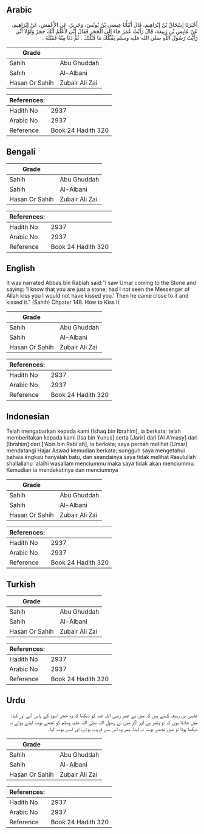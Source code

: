 ## Arabic


<div dir="rtl" lang="ar" style={{fontSize:'larger',backgroundColor:'#f8f9fa',padding:20}}>
أَخْبَرَنَا إِسْحَاقُ بْنُ إِبْرَاهِيمَ، قَالَ أَنْبَأَنَا عِيسَى بْنُ يُونُسَ، وَجَرِيرٌ، عَنِ الأَعْمَشِ، عَنْ إِبْرَاهِيمَ، عَنْ عَابِسِ بْنِ رَبِيعَةَ، قَالَ رَأَيْتُ عُمَرَ جَاءَ إِلَى الْحَجَرِ فَقَالَ إِنِّي لأَعْلَمُ أَنَّكَ حَجَرٌ وَلَوْلاَ أَنِّي رَأَيْتُ رَسُولَ اللَّهِ صلى الله عليه وسلم يَقُبِّلُكَ مَا قَبَّلْتُكَ ‏.‏ ثُمَّ دَنَا مِنْهُ فَقَبَّلَهُ ‏.‏
</div>
<div style={{backgroundColor:'#f8f9fa',padding:20, marginBottom: 10}}><table> <thead> <tr> <th>Grade</th> <th></th> </tr> </thead> <tbody> <tr><td>Sahih</td><td>Abu Ghuddah</td></tr><tr><td>Sahih</td><td>Al-Albani</td></tr><tr><td>Hasan Or Sahih</td><td>Zubair Ali Zai</td></tr></tbody></table><table> <thead> <tr> <th>References:</th> <th></th> </tr> </thead> <tbody><tr><td>Hadith No</td><td>2937</td></tr><tr><td>Arabic No</td><td>2937</td></tr><tr><td>Reference</td><td>Book 24 Hadith 320</td></tr></tbody></table></div>

## Bengali


<div dir="ltr" lang="bn" style={{fontSize:'larger',backgroundColor:'#f8f9fa',padding:20}}>

</div>
<div style={{backgroundColor:'#f8f9fa',padding:20, marginBottom: 10}}><table> <thead> <tr> <th>Grade</th> <th></th> </tr> </thead> <tbody> <tr><td>Sahih</td><td>Abu Ghuddah</td></tr><tr><td>Sahih</td><td>Al-Albani</td></tr><tr><td>Hasan Or Sahih</td><td>Zubair Ali Zai</td></tr></tbody></table><table> <thead> <tr> <th>References:</th> <th></th> </tr> </thead> <tbody><tr><td>Hadith No</td><td>2937</td></tr><tr><td>Arabic No</td><td>2937</td></tr><tr><td>Reference</td><td>Book 24 Hadith 320</td></tr></tbody></table></div>

## English


<div dir="ltr" lang="en" style={{fontSize:'larger',backgroundColor:'#f8f9fa',padding:20}}>
It was narrated Abbas bin Rabiah said:"I saw Umar coming to the Stone and saying: 'I know that you are just a stone; had I not seen the Messenger of Allah kiss you I would not have kissed you.' Then he came close to it and kissed it." (Sahih) Chpater 148. How to Kiss It
</div>
<div style={{backgroundColor:'#f8f9fa',padding:20, marginBottom: 10}}><table> <thead> <tr> <th>Grade</th> <th></th> </tr> </thead> <tbody> <tr><td>Sahih</td><td>Abu Ghuddah</td></tr><tr><td>Sahih</td><td>Al-Albani</td></tr><tr><td>Hasan Or Sahih</td><td>Zubair Ali Zai</td></tr></tbody></table><table> <thead> <tr> <th>References:</th> <th></th> </tr> </thead> <tbody><tr><td>Hadith No</td><td>2937</td></tr><tr><td>Arabic No</td><td>2937</td></tr><tr><td>Reference</td><td>Book 24 Hadith 320</td></tr></tbody></table></div>

## Indonesian


<div dir="ltr" lang="id" style={{fontSize:'larger',backgroundColor:'#f8f9fa',padding:20}}>
Telah mengabarkan kepada kami [Ishaq bin Ibrahim], ia berkata; telah memberitakan kepada kami [Isa bin Yunus] serta [Jarir] dari [Al A'masy] dari [Ibrahim] dari ['Abis bin Rabi'ah], ia berkata; saya pernah melihat [Umar] mendatangi Hajar Aswad kemudian berkata; sungguh saya mengetahui bahwa engkau hanyalah batu, dan seandainya saya tidak melihat Rasulullah shallallahu 'alaihi wasallam menciummu maka saya tidak akan menciummu. Kemudian ia mendekatinya dan menciumnya
</div>
<div style={{backgroundColor:'#f8f9fa',padding:20, marginBottom: 10}}><table> <thead> <tr> <th>Grade</th> <th></th> </tr> </thead> <tbody> <tr><td>Sahih</td><td>Abu Ghuddah</td></tr><tr><td>Sahih</td><td>Al-Albani</td></tr><tr><td>Hasan Or Sahih</td><td>Zubair Ali Zai</td></tr></tbody></table><table> <thead> <tr> <th>References:</th> <th></th> </tr> </thead> <tbody><tr><td>Hadith No</td><td>2937</td></tr><tr><td>Arabic No</td><td>2937</td></tr><tr><td>Reference</td><td>Book 24 Hadith 320</td></tr></tbody></table></div>

## Turkish


<div dir="ltr" lang="tr" style={{fontSize:'larger',backgroundColor:'#f8f9fa',padding:20}}>

</div>
<div style={{backgroundColor:'#f8f9fa',padding:20, marginBottom: 10}}><table> <thead> <tr> <th>Grade</th> <th></th> </tr> </thead> <tbody> <tr><td>Sahih</td><td>Abu Ghuddah</td></tr><tr><td>Sahih</td><td>Al-Albani</td></tr><tr><td>Hasan Or Sahih</td><td>Zubair Ali Zai</td></tr></tbody></table><table> <thead> <tr> <th>References:</th> <th></th> </tr> </thead> <tbody><tr><td>Hadith No</td><td>2937</td></tr><tr><td>Arabic No</td><td>2937</td></tr><tr><td>Reference</td><td>Book 24 Hadith 320</td></tr></tbody></table></div>

## Urdu


<div dir="rtl" lang="ur" style={{fontSize:'larger',backgroundColor:'#f8f9fa',padding:20}}>
عابس بن ربیعہ کہتے ہیں کہ میں نے عمر رضی اللہ عنہ کو دیکھا کہ وہ حجر اسود کے پاس آئے اور کہا: میں جانتا ہوں کہ تو پتھر ہے اور اگر میں نے رسول اللہ صلی اللہ علیہ وسلم کو تجھے بوسہ لیتے ہوئے نہ دیکھا ہوتا تو میں تجھے بوسہ نہ لیتا، پھر وہ اس سے قریب ہوئے، اور اسے بوسہ لیا۔
</div>
<div style={{backgroundColor:'#f8f9fa',padding:20, marginBottom: 10}}><table> <thead> <tr> <th>Grade</th> <th></th> </tr> </thead> <tbody> <tr><td>Sahih</td><td>Abu Ghuddah</td></tr><tr><td>Sahih</td><td>Al-Albani</td></tr><tr><td>Hasan Or Sahih</td><td>Zubair Ali Zai</td></tr></tbody></table><table> <thead> <tr> <th>References:</th> <th></th> </tr> </thead> <tbody><tr><td>Hadith No</td><td>2937</td></tr><tr><td>Arabic No</td><td>2937</td></tr><tr><td>Reference</td><td>Book 24 Hadith 320</td></tr></tbody></table></div>